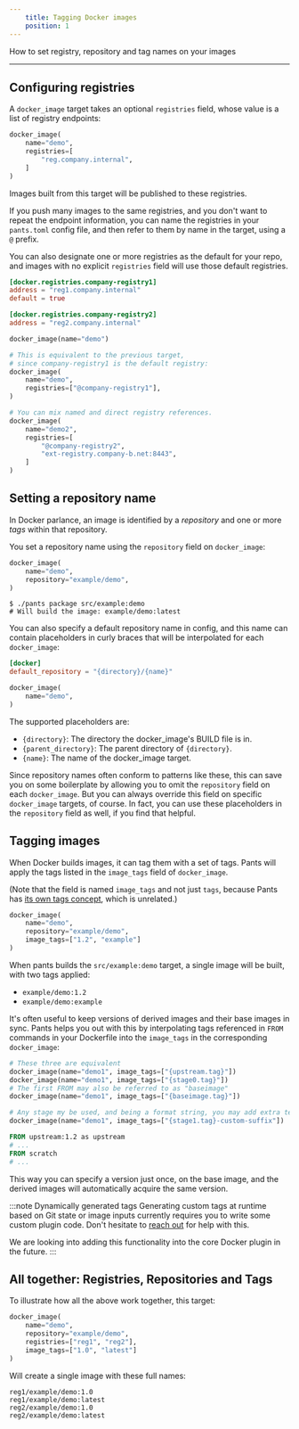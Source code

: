 ```yaml
---
    title: Tagging Docker images
    position: 1
---
```


How to set registry, repository and tag names on your images

---

## Configuring registries

A `docker_image` target takes an optional `registries` field, whose value is a list of registry endpoints:

```python title="src/example/BUILD"
docker_image(
    name="demo",
    registries=[
        "reg.company.internal",
    ]
)
```

Images built from this target will be published to these registries.

If you push many images to the same registries, and you don't want to repeat the endpoint information, you can name the registries in your `pants.toml` config file, and then refer to them by name in the target, using a `@` prefix.

You can also designate one or more registries as the default for your repo, and images with no explicit `registries` field will use those default registries.

```toml tab={"label":"pants.toml"}
[docker.registries.company-registry1]
address = "reg1.company.internal"
default = true

[docker.registries.company-registry2]
address = "reg2.company.internal"
```

```python tab={"label":"src/example/BUILD"}
docker_image(name="demo")

# This is equivalent to the previous target,
# since company-registry1 is the default registry:
docker_image(
    name="demo",
    registries=["@company-registry1"],
)

# You can mix named and direct registry references.
docker_image(
    name="demo2",
    registries=[
        "@company-registry2",
        "ext-registry.company-b.net:8443",
    ]
)
```

## Setting a repository name

In Docker parlance, an image is identified by a _repository_ and one or more _tags_ within that repository.

You set a repository name using the `repository` field on `docker_image`:

```python title="src/example/BUILD"
docker_image(
    name="demo",
    repository="example/demo",
)
```

```shell
$ ./pants package src/example:demo
# Will build the image: example/demo:latest
```

You can also specify a default repository name in config, and this name can contain placeholders in curly braces that will be interpolated for each `docker_image`:

```toml tab={"label":"pants.toml"}
[docker]
default_repository = "{directory}/{name}"
```

```python tab={"label":"src/example/BUILD"}
docker_image(
    name="demo",
)
```

The supported placeholders are:

- `{directory}`: The directory the docker_image's BUILD file is in.
- `{parent_directory}`: The parent directory of `{directory}`.
- `{name}`: The name of the docker_image target.

Since repository names often conform to patterns like these, this can save you on some boilerplate by allowing you to omit the `repository` field on each `docker_image`. But you can always override this field on specific `docker_image` targets, of course. In fact, you can use these placeholders in the `repository` field as well, if you find that helpful.

## Tagging images

When Docker builds images, it can tag them with a set of tags. Pants will apply the tags listed in the `image_tags` field of `docker_image`.

(Note that the field is named `image_tags` and not just `tags`, because Pants has [its own tags concept](../../reference/targets/target.mdx#codetagscode), which is unrelated.)

```python title="src/example/BUILD"
docker_image(
    name="demo",
    repository="example/demo",
    image_tags=["1.2", "example"]
)
```

When pants builds the `src/example:demo` target, a single image will be built, with two tags applied:

- `example/demo:1.2`
- `example/demo:example`

It's often useful to keep versions of derived images and their base images in sync. Pants helps you out with this by interpolating tags referenced in `FROM` commands in your Dockerfile into the `image_tags` in the corresponding `docker_image`:

```python tab={"label":"src/example/BUILD"}
# These three are equivalent
docker_image(name="demo1", image_tags=["{upstream.tag}"])
docker_image(name="demo1", image_tags=["{stage0.tag}"])
# The first FROM may also be referred to as "baseimage"
docker_image(name="demo1", image_tags=["{baseimage.tag}"])

# Any stage my be used, and being a format string, you may add extra text as well.
docker_image(name="demo1", image_tags=["{stage1.tag}-custom-suffix"])
```

```dockerfile tab={"label":"src/example/Dockerfile"}
FROM upstream:1.2 as upstream
# ...
FROM scratch
# ...
```

This way you can specify a version just once, on the base image, and the derived images will automatically acquire the same version.

:::note Dynamically generated tags
Generating custom tags at runtime based on Git state or image inputs currently requires you to write some custom plugin code. Don't hesitate to [reach out](/community/getting-help) for help with this.

We are looking into adding this functionality into the core Docker plugin in the future.
:::

## All together: Registries, Repositories and Tags

To illustrate how all the above work together, this target:

```python title="src/example/BUILD"
docker_image(
    name="demo",
    repository="example/demo",
    registries=["reg1", "reg2"],
    image_tags=["1.0", "latest"]
)
```

Will create a single image with these full names:

```
reg1/example/demo:1.0
reg1/example/demo:latest
reg2/example/demo:1.0
reg2/example/demo:latest
```
